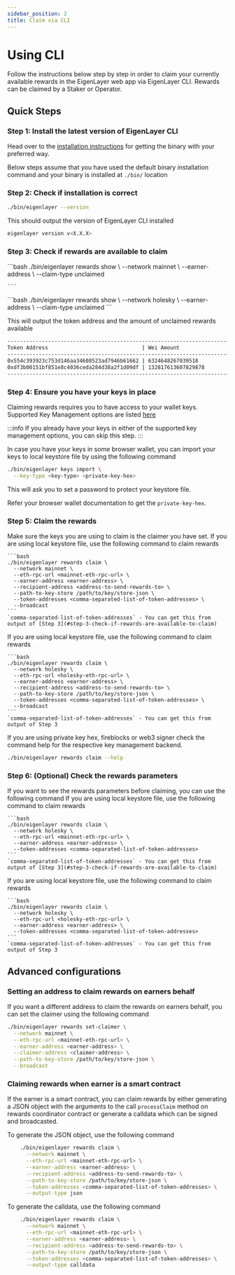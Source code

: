 ```yaml
---
sidebar_position: 2
title: Claim via CLI
---
```




# Using CLI

Follow the instructions below step by step in order to claim your currently available rewards in the EigenLayer web app via EigenLayer CLI. Rewards can be claimed by a Staker or Operator.

## Quick Steps

### Step 1: Install the latest version of EigenLayer CLI

Head over to the [installation instructions](https://github.com/Layr-Labs/eigenlayer-cli#install-eigenlayer-cli-using-a-binary) for getting the binary with your preferred way. 

Below steps assume that you have used the default binary installation command and your binary is installed at `./bin/` location


### Step 2: Check if installation is correct
```bash
./bin/eigenlayer --version
```
This should output the version of EigenLayer CLI installed
```bash
eigenlayer version v<X.X.X>
```

### Step 3: Check if rewards are available to claim
<Tabs groupId="network">
  <TabItem value="mainnet" label="Mainnet">
    ```bash
    ./bin/eigenlayer rewards show \
      --network mainnet \
      --earner-address <earner-address> \
      --claim-type unclaimed

    ```

  </TabItem>
  <TabItem value="holesky" label="Holesky">
    ```bash
    ./bin/eigenlayer rewards show \
      --network holesky \
      --earner-address <earner-address> \
      --claim-type unclaimed
    ```
  </TabItem>
</Tabs>

This will output the token address and the amount of unclaimed rewards available 
```bash
---------------------------------------------------------------------------------------
Token Address                              | Wei Amount
---------------------------------------------------------------------------------------
0x554c393923c753d146aa34608523ad7946b61662 | 6324648267039518
0xdf3b00151bf851e8c4036ceda284d38a2f1d09df | 132817613607829878
---------------------------------------------------------------------------------------
```

### Step 4: Ensure you have your keys in place
Claiming rewards requires you to have access to your wallet keys. 
Supported Key Management options are listed [here](https://github.com/Layr-Labs/eigenlayer-cli/blob/master/README.md#supported-key-management-backends)

:::info
If you already have your keys in either of the supported key management options, you can skip this step.
:::

In case you have your keys in some browser wallet, you can import your keys to local keystore file by using the following command
```bash
./bin/eigenlayer keys import \
  --key-type <key-type> <private-key-hex>
```
This will ask you to set a password to protect your keystore file.

Refer your browser wallet documentation to get the `private-key-hex`.

### Step 5: Claim the rewards

Make sure the keys you are using to claim is the claimer you have set.
<Tabs groupId="network">
  <TabItem value="mainnet" label="Mainnet">
    If you are using local keystore file, use the following command to claim rewards
    
    ```bash
    ./bin/eigenlayer rewards claim \
      --network mainnet \
      --eth-rpc-url <mainnet-eth-rpc-url> \
      --earner-address <earner-address> \
      --recipient-address <address-to-send-rewards-to> \
      --path-to-key-store /path/to/key/store-json \
      --token-addresses <comma-separated-list-of-token-addresses> \
      --broadcast
    ```
    `comma-separated-list-of-token-addresses` - You can get this from output of [Step 3](#step-3-check-if-rewards-are-available-to-claim)

  </TabItem>
  <TabItem value="holesky" label="Holesky">
    If you are using local keystore file, use the following command to claim rewards
    
    ```bash
    ./bin/eigenlayer rewards claim \
      --network holesky \
      --eth-rpc-url <holesky-eth-rpc-url> \
      --earner-address <earner-address> \
      --recipient-address <address-to-send-rewards-to> \
      --path-to-key-store /path/to/key/store-json \
      --token-addresses <comma-separated-list-of-token-addresses> \
      --broadcast
    ```
    `comma-separated-list-of-token-addresses` - You can get this from output of Step 3
  </TabItem>
</Tabs>

If you are using private key hex, fireblocks or web3 signer check the command help for the respective key management backend.
```bash
./bin/eigenlayer rewards claim --help
```

### Step 6: (Optional) Check the rewards parameters
If you want to see the rewards parameters before claiming, you can use the following command
<Tabs groupId="network">
  <TabItem value="mainnet" label="Mainnet">
    If you are using local keystore file, use the following command to claim rewards
    
    ```bash
    ./bin/eigenlayer rewards claim \
      --network holesky \
      --eth-rpc-url <mainnet-eth-rpc-url> \
      --earner-address <earner-address> \
      --token-addresses <comma-separated-list-of-token-addresses>
    ```
    `comma-separated-list-of-token-addresses` - You can get this from output of [Step 3](#step-3-check-if-rewards-are-available-to-claim)

  </TabItem>
  <TabItem value="holesky" label="Holesky">
    If you are using local keystore file, use the following command to claim rewards
    
    ```bash
    ./bin/eigenlayer rewards claim \
      --network holesky \
      --eth-rpc-url <holesky-eth-rpc-url> \
      --earner-address <earner-address> \
      --token-addresses <comma-separated-list-of-token-addresses>
    ```
    `comma-separated-list-of-token-addresses` - You can get this from output of Step 3
  </TabItem>
</Tabs>

## Advanced configurations
### Setting an address to claim rewards on earners behalf
If you want a different address to claim the rewards on earners behalf, you can set the claimer using the following command
```bash
./bin/eigenlayer rewards set-claimer \
  --network mainnet \
  --eth-rpc-url <mainnet-eth-rpc-url> \
  --earner-address <earner-address> \
  --claimer-address <claimer-address> \
  --path-to-key-store /path/to/key/store-json \
  --broadcast
```

### Claiming rewards when earner is a smart contract
If the earner is a smart contract, you can claim rewards by either generating a JSON object with the arguments to the call `processClaim`
method on rewards coordinator contract
or generate a calldata which can be signed and broadcasted.

To generate the JSON object, use the following command
```bash
    ./bin/eigenlayer rewards claim \
      --network mainnet \
      --eth-rpc-url <mainnet-eth-rpc-url> \
      --earner-address <earner-address> \
      --recipient-address <address-to-send-rewards-to> \
      --path-to-key-store /path/to/key/store-json \
      --token-addresses <comma-separated-list-of-token-addresses> \
      --output-type json
```

To generate the calldata, use the following command
```bash
    ./bin/eigenlayer rewards claim \
      --network mainnet \
      --eth-rpc-url <mainnet-eth-rpc-url> \
      --earner-address <earner-address> \
      --recipient-address <address-to-send-rewards-to> \
      --path-to-key-store /path/to/key/store-json \
      --token-addresses <comma-separated-list-of-token-addresses> \
      --output-type calldata
```